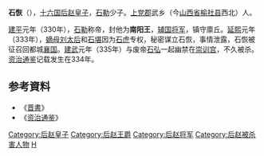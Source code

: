 '''石恢'''（{{bd|？||335年||catIdx=S}}），[[十六国|十六国]][[后赵|后赵]][[皇子|皇子]]，[[石勒|石勒]]少子。[[上党郡|上党郡]]武乡（今[[山西省|山西省]][[榆社县|榆社县]]西北）人。

[[建平_(后赵)|建平]]元年（330年），[[石勒|石勒]]称帝，封他为'''南阳王'''，[[辅国将军|辅国将军]]，镇守廪丘。[[延熙_(后赵)|延熙]]元年（333年），[[嫡母|嫡母]][[劉皇后_(後趙明帝)|刘太后]]和[[石堪|石堪]]因为[[石虎|石虎]]专权，秘密谋立石恢，事情泄露，石恢被征召回都城[[襄国|襄国]]。[[建武_(后赵)|建武]]元年（335年）与废帝[[石弘|石弘]]一起幽禁在[[崇训宫|崇训宫]]，不久被杀。[[资治通鉴|资治通鉴]]记载发生在334年。

== 参考資料 ==
*《[[晋書|晋書]]》
*《[[资治通鉴|资治通鉴]]》

[[Category:后赵皇子|Category:后赵皇子]]
[[Category:后赵王爵|Category:后赵王爵]]
[[Category:后赵将军|Category:后赵将军]]
[[Category:后赵被杀害人物|Category:后赵被杀害人物]]
[[Category:石姓|H]]